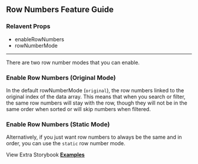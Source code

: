 
<Head>
  <title>Material React Table Docs - Row Numbers Feature Guide</title>
</Head>

## Row Numbers Feature Guide

### Relavent Props

- enableRowNumbers
- rowNumberMode

---

There are two row number modes that you can enable.

### Enable Row Numbers (Original Mode)

In the default rowNumberMode (`original`), the row numbers linked to the original index of the data array. This means that when you search or filter, the same row numbers will stay with the row, though they will not be in the same order when sorted or will skip numbers when filtered.

<OriginalExample />

### Enable Row Numbers (Static Mode)

Alternatively, if you just want row numbers to always be the same and in order, you can use the `static` row number mode.

<StaticExample />

View Extra Storybook **[Examples](https://www.material-react-table.dev/?path=/story/features-row-number-examples)**